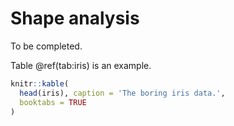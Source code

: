 # Shape analysis

To be completed.

Table \@ref(tab:iris) is an example.

```r
knitr::kable(
  head(iris), caption = 'The boring iris data.',
  booktabs = TRUE
)
```
